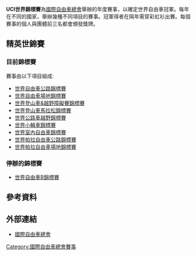 '''UCI世界錦標賽'''為[[國際自由車總會|國際自由車總會]]舉辦的年度賽事，以確定世界自由車冠軍。每年在不同的國家，舉辦幾種不同項目的賽事。冠軍得者在隔年需穿彩虹衫出賽。每個賽事的個人與團體前三名都會頒發獎牌。{{cn}}


==精英世錦賽==

===目前錦標賽===
;賽事由以下項目組成:
*[[世界自由車公路錦標賽|世界自由車公路錦標賽]]
*[[世界自由車場地錦標賽|世界自由車場地錦標賽]]
*[[世界登山車&越野障礙賽錦標賽|世界登山車&越野障礙賽錦標賽]]
*[[世界登山車馬拉松錦標賽|世界登山車馬拉松錦標賽]]
*[[世界公路車越野錦標賽|世界公路車越野錦標賽]]
*[[世界小輪車錦標賽|世界小輪車錦標賽]]
*[[世界室內自由車錦標賽|世界室內自由車錦標賽]]
*[[世界帕拉自由車公路錦標賽|世界帕拉自由車公路錦標賽]]
*[[世界帕拉自由車場地錦標賽|世界帕拉自由車場地錦標賽]]

===停辦的錦標賽===
* [[世界自由車B錦標賽|世界自由車B錦標賽]]

==參考資料==
{{reflist}}
==外部連結==
*[http://www.uci.ch/ 國際自由車總會]{{Wayback|url=http://www.uci.ch/ |date=20140818203828 }}

{{UCI世界錦標賽}}
{{國際自由車}}
{{自行车运动}}
{{世界錦標賽}}

[[Category:國際自由車總會賽事|Category:國際自由車總會賽事]]